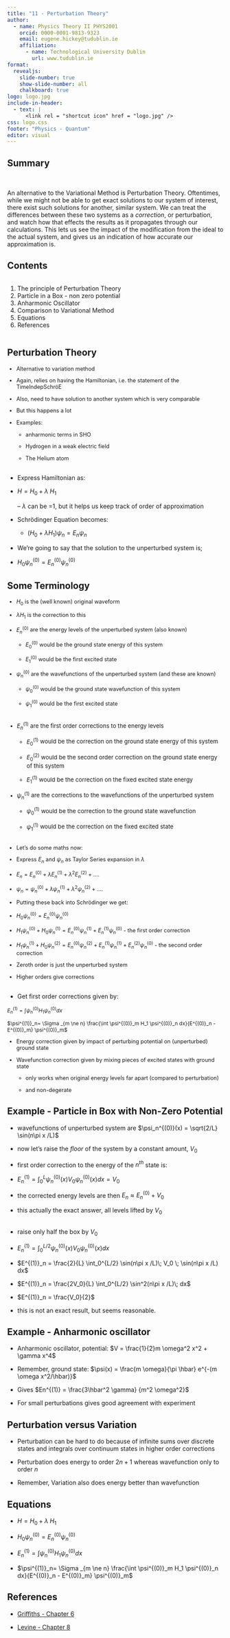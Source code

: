 ```yaml
---
title: "11 - Perturbation Theory"
author:
  - name: Physics Theory II PHYS2001
    orcid: 0000-0001-9813-9323
    email: eugene.hickey@tudublin.ie
    affiliation: 
      - name: Technological University Dublin
        url: www.tudublin.ie
format:
  revealjs:
    slide-number: true
    show-slide-number: all
    chalkboard: true
logo: logo.jpg
include-in-header:
  - text: |
      <link rel = "shortcut icon" href = "logo.jpg" />
css: logo.css
footer: "Physics - Quantum"
editor: visual
---
```


## Summary

<br>

An alternative to the Variational Method is Perturbation Theory. Oftentimes, while we might not be able to get exact solutions to our system of interest, there exist such solutions for another, similar system. We can treat the differences between these two systems as a *correction*, or perturbation, and watch how that effects the results as it propagates through our calculations. This lets us see the impact of the modification from the ideal to the actual system, and gives us an indication of how accurate our approximation is.

## Contents

:::::::: columns
:::: {.column width="100%"}
::: {style="font-size: 100%;"}
1.  The principle of Perturbation Theory
1. Particle in a Box - non zero potential
2.  Anharmonic Oscillator
3.  Comparison to Variational Method
4. Equations
2. References
:::
::::

::: {.column width="0%"}
:::

:::: {.column width="0%"}
::: {style="font-size: 90%;"}
:::
::::
::::::::

## Perturbation Theory

::: {style="font-size: 90%;"}
-   Alternative to variation method

-   Again, relies on having the Hamiltonian, i.e. the statement of the TimeIndepSchröE

-   Also, need to have solution to another system which is very comparable

-   But this happens a lot

-   Examples:

    -   anharmonic terms in SHO

    -   Hydrogen in a weak electric field

    -   The Helium atom
:::

## 

-   Express Hamiltonian as:

-   $H = H_0 + \lambda \;H_1$

    – $\lambda$ can be =1, but it helps us keep track of order of approximation

-   Schrödinger Equation becomes:

    -   $(H_0 + \lambda H_1)\psi_n = E_n \psi_n$

-   We’re going to say that the solution to the unperturbed system is;

-   $H_0 \psi^{(0)}_n = E^{(0)}_n \psi^{(0)}_n$

## Some Terminology

::: {style="font-size: 90%;"}
-   $H_0$ is the (well known) original waveform

-   $\lambda H_1$ is the correction to this

-   $E^{(0)}_n$ are the energy levels of the unperturbed system (also known)

    -   $E^{(0)}_0$ would be the ground state energy of this system

    -   $E^{(0)}_1$ would be the first excited state

-   $\psi^{(0)}_n$ are the wavefunctions of the unperturbed system (and these are known)

    -   $\psi^{(0)}_0$ would be the ground state wavefunction of this system

    -   $\psi^{(0)}_1$ would be the first excited state
:::

## 

::: {style="font-size: 95%;"}
-   $E^{(1)}_n$ are the first order corrections to the energy levels

    -   $E^{(1)}_0$ would be the correction on the ground state energy of this system

    -   $E^{(2)}_0$ would be the second order correction on the ground state energy of this system

    -   $E^{(1)}_1$ would be the correction on the fixed excited state energy

-   $\psi^{(1)}_n$ are the corrections to the wavefunctions of the unperturbed system

    -   $\psi^{(1)}_0$ would be the correction to the ground state wavefunction

    -   $\psi^{(1)}_1$ would be the correction on the fixed excited state
:::

## 

::: {style="font-size: 90%;"}
-   Let’s do some maths now:

-   Express $E_n$ and $\psi_n$ as Taylor Series expansion in $\lambda$

-   $E_n = E_n^{(0)} + \lambda E_n^{(1)} + \lambda^2 E_n^{(2)} + ....$

-   $\psi_n = \psi_n^{(0)} + \lambda \psi_n^{(1)} + \lambda^2 \psi_n^{(2)} + ....$

-   Putting these back into Schrödinger we get:

-   $H_0 \psi^{(0)}_n = E^{(0)}_n \psi^{(0)}_n$

-   $H_1 \psi^{(0)}_n + H_0 \psi^{(1)}_n = E^{(0)}_n \psi^{(1)}_n + E^{(1)}_n \psi^{(0)}_n$ - the first order correction

-   $H_1 \psi^{(1)}_n + H_0 \psi^{(2)}_n = E^{(0)}_n \psi^{(2)}_n + E^{(1)}_n \psi^{(1)}_n  + E^{(2)}_n \psi^{(0)}_n$ - the second order correction

-   Zeroth order is just the unperturbed system

-   Higher orders give corrections
:::

## 

-   Get first order corrections given by:

:::::: goals
:::: goals-header
::: {style="font-size: 85%;"}
$E^{(1)}_n =\int \psi_n^{(0)} H_1 \psi_n^{(0)} dx$

$\psi^{(1)}_n= \Sigma _{m \ne n} \frac{\int \psi^{(0)}_m H_1 \psi^{(0)}_n dx}{E^{(0)}_n - E^{(0)}_m} \psi^{(0)}_m$
:::
::::

::: goals-container
:::
::::::

::: {style="font-size: 90%;"}
-   Energy correction given by impact of perturbing potential on (unperturbed) ground state

-   Wavefunction correction given by mixing pieces of excited states with ground state

    -   only works when original energy levels far apart (compared to perturbation)

    -   and non-degerate
:::

## Example - Particle in Box with Non-Zero Potential

-   wavefunctions of unperturbed system are $\psi_n^{(0)}(x) = \sqrt{2/L} \sin(n\pi x /L)$

-   now let's raise the *floor* of the system by a constant amount, $V_0$

-   first order correction to the energy of the $n^{th}$ state is:

-   $E^{(1)}_n = \int_0^L \psi_n^{(0)}(x) V_0 \psi_n^{(0)}(x) dx = V_0$

-   the corrected energy levels are then $E_n \approx E^{(0)}_n + V_0$

-   this actually the exact answer, all levels lifted by $V_0$

## 

-   raise only half the box by $V_0$

-   $E^{(1)}_n = \int_0^{L/2} \psi_n^{(0)}(x) V_0 \psi_n^{(0)}(x) dx$

-   $E^{(1)}_n = \frac{2}{L} \int_0^{L/2} \sin(n\pi x /L)\; V_0 \; \sin(n\pi x /L) dx$

-   $E^{(1)}_n = \frac{2V_0}{L} \int_0^{L/2} \sin^2(n\pi x /L)\;  dx$

-   $E^{(1)}_n = \frac{V_0}{2}$

- this is not an exact result, but seems reasonable.

## Example - Anharmonic oscillator

-   Anharmonic oscillator, potential: $V = \frac{1}{2}m \omega^2 x^2 + \gamma x^4$

-   Remember, ground state: $\psi(x) = \frac{m \omega}{\pi \hbar} e^{-(m \omega x^2/\hbar)}$

-   Gives $En^{(1)} = \frac{3\hbar^2 \gamma}  {m^2 \omega^2}$

-   For small perturbations gives good agreement with experiment

## Perturbation versus Variation

-   Perturbation can be hard to do because of infinite sums over discrete states and integrals over continuum states in higher order corrections

-   Perturbation does energy to order $2n+1$ whereas wavefunction only to order $n$

-   Remember, Variation also does energy better than wavefunction

## Equations

-   $H = H_0 + \lambda \;H_1$

-   $H_0 \psi^{(0)}_n = E^{(0)}_n \psi^{(0)}_n$

-   $E^{(1)}_n =\int \psi_n^{(0)} H_1 \psi_n^{(0)} dx$

-   $\psi^{(1)}_n= \Sigma _{m \ne n} \frac{\int \psi^{(0)}_m H_1 \psi^{(0)}_n dx}{E^{(0)}_n - E^{(0)}_m} \psi^{(0)}_m$

## References

-   [Griffiths - Chapter 6](https://library.tudublin.ie/record=b1229083){target="_blank"}

-   [Levine - Chapter 8](https://library.tudublin.ie/record=b2298414){target="_blank"}
